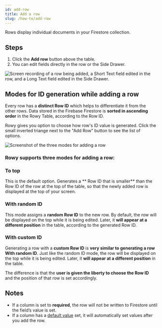 ```yaml
---
id: add-row
title: Add a row
slug: /how-to/add-row
---
```



Rows display individual documents in your Firestore collection.

## Steps

1. Click the **Add row** button above the table.
2. You can edit fields directly in the row or the Side Drawer.

![Screen recording of a row being added, a Short Text field edited in the row, and a Long Text field edited in the Side Drawer.](./assets/add-row.gif)

## Modes for ID generation while adding a row

Every row has a **distinct Row ID** which helps to differentiate it from the other rows. Data stored in the
Firebase Firestore is **sorted in ascending order** in the Rowy Table, according to the Row ID.

Rowy gives you option to choose how row's ID value is generated. Click the small inverted triange next to the "Add Row" button to see the list of options.

<img
  src={addRowModes}
  alt="Screenshot of the three modes for adding a row"
/>



### Rowy supports three modes for adding a row:

### To top

This is the default option. Generates a ** Row ID that is smaller** than the Row ID of the row at the top of the table, so that the 
newly added row is displayed at the top of your screen.

### With random ID
This mode assigns a **random Row ID** to the new row. By default, the row will be displayed on the top 
while it is being edited. Later, it **will appear at a different position** in the table, according to the 
generated Row ID.

### With custom ID
Generating a row with a **custom Row ID** is **very similar to generating a row With random ID**. Just 
like the random ID mode, the row will be displayed on the top while it is being edited. Later, it **will 
appear at a different position** in the table.

The difference is that the **user is given the liberty to choose the Row ID** and the position of that row 
is set accordingly.

## Notes

- If a column is set to **required**, the row will not be written to Firestore
  until the field’s value is set.
- If a column has a [default value](./default-values.mdx) set, it will
  automatically set values after you add the row.
